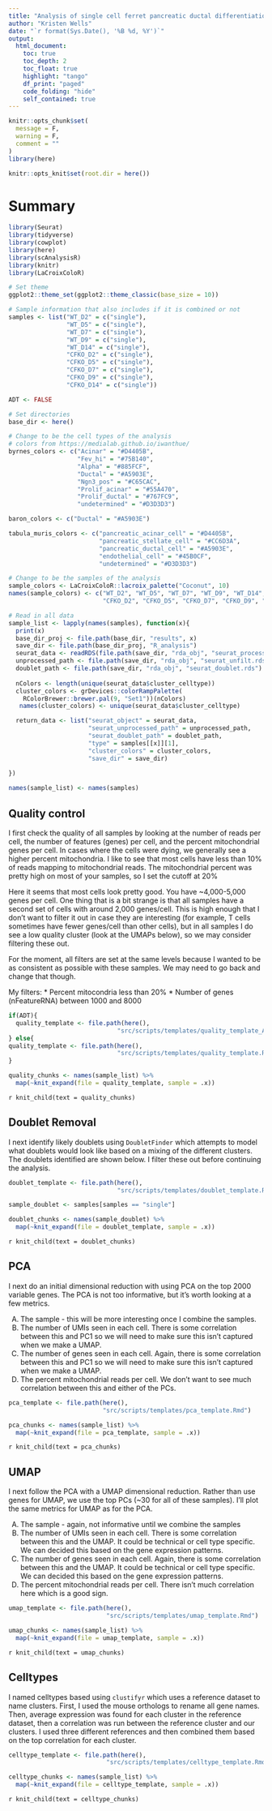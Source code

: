 ```yaml
---
title: "Analysis of single cell ferret pancreatic ductal differentiation"
author: "Kristen Wells"
date: "`r format(Sys.Date(), '%B %d, %Y')`"
output:
  html_document:
    toc: true
    toc_depth: 2
    toc_float: true
    highlight: "tango"
    df_print: "paged"
    code_folding: "hide"
    self_contained: true
---
```


```r
knitr::opts_chunk$set(
  message = F, 
  warning = F,
  comment = ""
)
library(here)

knitr::opts_knit$set(root.dir = here())
```

# Summary

```r
library(Seurat)
library(tidyverse)
library(cowplot)
library(here)
library(scAnalysisR)
library(knitr)
library(LaCroixColoR)

# Set theme
ggplot2::theme_set(ggplot2::theme_classic(base_size = 10))

# Sample information that also includes if it is combined or not
samples <- list("WT_D2" = c("single"),
                "WT_D5" = c("single"),
                "WT_D7" = c("single"),
                "WT_D9" = c("single"),
                "WT_D14" = c("single"),
                "CFKO_D2" = c("single"),
                "CFKO_D5" = c("single"),
                "CFKO_D7" = c("single"),
                "CFKO_D9" = c("single"),
                "CFKO_D14" = c("single"))

ADT <- FALSE

# Set directories
base_dir <- here()

# Change to be the cell types of the analysis
# colors from https://medialab.github.io/iwanthue/
byrnes_colors <- c("Acinar" = "#D4405B",
                   "Fev_hi" = "#75B140",
                   "Alpha" = "#885FCF",
                   "Ductal" = "#A5903E",
                   "Ngn3_pos" = "#C65CAC",
                   "Prolif_acinar" = "#55A470",
                   "Prolif_ductal" = "#767FC9",
                   "undetermined" = "#D3D3D3")

baron_colors <- c("Ductal" = "#A5903E")

tabula_muris_colors <- c("pancreatic_acinar_cell" = "#D4405B",
                         "pancreatic_stellate_cell" = "#CC6D3A",
                         "pancreatic_ductal_cell" = "#A5903E",
                         "endothelial_cell" = "#45B0CF",
                         "undetermined" = "#D3D3D3")

# Change to be the samples of the analysis
sample_colors <- LaCroixColoR::lacroix_palette("Coconut", 10)
names(sample_colors) <- c("WT_D2", "WT_D5", "WT_D7", "WT_D9", "WT_D14",
                          "CFKO_D2", "CFKO_D5", "CFKO_D7", "CFKO_D9", "CFKO_D14")

# Read in all data
sample_list <- lapply(names(samples), function(x){
  print(x)
  base_dir_proj <- file.path(base_dir, "results", x)
  save_dir <- file.path(base_dir_proj, "R_analysis")
  seurat_data <- readRDS(file.path(save_dir, "rda_obj", "seurat_processed.rds"))
  unprocessed_path <- file.path(save_dir, "rda_obj", "seurat_unfilt.rds")
  doublet_path <- file.path(save_dir, "rda_obj", "seurat_doublet.rds")
  
  nColors <- length(unique(seurat_data$cluster_celltype))
  cluster_colors <- grDevices::colorRampPalette(
    RColorBrewer::brewer.pal(9, "Set1"))(nColors)
   names(cluster_colors) <- unique(seurat_data$cluster_celltype)

  return_data <- list("seurat_object" = seurat_data,
                      "seurat_unprocessed_path" = unprocessed_path,
                      "seurat_doublet_path" = doublet_path,
                      "type" = samples[[x]][1],
                      "cluster_colors" = cluster_colors,
                      "save_dir" = save_dir)
  
})

names(sample_list) <- names(samples)

```

## Quality control {.tabset}
I first check the quality of all samples by looking at the number of reads per cell, the number of features (genes) per cell, and the percent mitochondrial genes per cell. In cases where the cells were dying, we generally see a higher percent mitochondria. I like to see that most cells have less than 10% of reads mapping to mitochondrial reads. The mitochondrial percent was pretty high on most of your samples, so I set the cutoff at 20%

Here it seems that most cells look pretty good. You have ~4,000-5,000 genes per cell. One thing that is a bit strange is that all samples have a second set of cells with around 2,000 genes/cell. This is high enough that I don't want to filter it out in case they are interesting (for example, T cells sometimes have fewer genes/cell than other cells), but in all samples I do see a low quality cluster (look at the UMAPs below), so we may consider filtering these out.

For the moment, all filters are set at the same levels because I wanted to be as consistent as possible with these samples. We may need to go back and change that though.

My filters:
* Percent mitocondria less than 20%
* Number of genes (nFeatureRNA) between 1000 and 8000

```r
if(ADT){
  quality_template <- file.path(here(),
                              "src/scripts/templates/quality_template_ADT.Rmd")
} else{
quality_template <- file.path(here(),
                              "src/scripts/templates/quality_template.Rmd")  
}

quality_chunks <- names(sample_list) %>%
  map(~knit_expand(file = quality_template, sample = .x))
```

`r knit_child(text = quality_chunks)`

## Doublet Removal {.tabset}
I next identify likely doublets using `DoubletFinder` which attempts to model what doublets would look like based on a mixing of the different clusters. The doublets identified are shown below. I filter these out before continuing the analysis.

```r

doublet_template <- file.path(here(),
                              "src/scripts/templates/doublet_template.Rmd")

sample_doublet <- samples[samples == "single"]

doublet_chunks <- names(sample_doublet) %>%
  map(~knit_expand(file = doublet_template, sample = .x))
```

`r knit_child(text = doublet_chunks)`

## PCA {.tabset}
I next do an initial dimensional reduction with using PCA on the top 2000 variable genes. The PCA is not too informative, but it's worth looking at a few metrics.

A) The sample - this will be more interesting once I combine the samples.
B) The number of UMIs seen in each cell. There is some correlation between this and PC1 so we will need to make sure this isn't captured when we make a UMAP.
C) The number of genes seen in each cell. Again, there is some correlation between this and PC1 so we will need to make sure this isn't captured when we make a UMAP.
D) The percent mitochondrial reads per cell. We don't want to see much correlation between this and either of the PCs.
```r

pca_template <- file.path(here(),
                          "src/scripts/templates/pca_template.Rmd")

pca_chunks <- names(sample_list) %>%
  map(~knit_expand(file = pca_template, sample = .x))
```

`r knit_child(text = pca_chunks)`

## UMAP {.tabset}

I next follow the PCA with a UMAP dimensional reduction. Rather than use genes for UMAP, we use the top PCs (~30 for all of these samples). I'll plot the same metrics for UMAP as for the PCA.

A) The sample - again, not informative until we combine the samples
B) The number of UMIs seen in each cell. There is some correlation between this and the UMAP. It could be technical or cell type specific. We can decided this based on the gene expression patterns.
C) The number of genes seen in each cell. Again, there is some correlation between this and the UMAP. It could be technical or cell type specific. We can decided this based on the gene expression patterns.
D) The percent mitochondrial reads per cell. There isn't much correlation here which is a good sign.
```r

umap_template <- file.path(here(),
                           "src/scripts/templates/umap_template.Rmd")

umap_chunks <- names(sample_list) %>%
  map(~knit_expand(file = umap_template, sample = .x))
```

`r knit_child(text = umap_chunks)`

## Celltypes {.tabset}
I named celltypes based using `clustifyr` which uses a reference dataset to name clusters. First, I used the mouse orthologs to rename all gene names. Then, average expression was found for each cluster in the reference dataset, then a correlation was run between the reference cluster and our clusters. I used three different references and then combined them based on the top correlation for each cluster.

```r

celltype_template <- file.path(here(),
                           "src/scripts/templates/celltype_template.Rmd")

celltype_chunks <- names(sample_list) %>%
  map(~knit_expand(file = celltype_template, sample = .x))
```

`r knit_child(text = celltype_chunks)`
